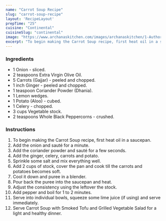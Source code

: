 ---
name: "Carrot Soup Recipe"
slug: "carrot-soup-recipe"
layout: 'RecipeLayout'
prepTime: "25"
cuisine: "Continental"
cuisineSlug: "continental"
image: "https://www.archanaskitchen.com/images/archanaskitchen/1-Author/Madhuli_Ajay/Carrot_Soup.jpg"
excerpt: "To begin making the Carrot Soup recipe, first heat oil in a saucepan"
---

### Ingredients

- 1 Onion - sliced.
- 2 teaspoons Extra Virgin Olive Oil.
- 5 Carrots (Gajjar) - peeled and chopped.
- 1 inch Ginger - peeled and chopped.
- 1 teaspoon Coriander Powder (Dhania).
- 1 Lemon wedges.
- 1 Potato (Aloo) - cubed.
- 1 Celery - chopped.
- 3 cups Vegetable stock.
- 2 teaspoons Whole Black Peppercorns - crushed.

### Instructions

1. To begin making the Carrot Soup recipe, first heat oil in a saucepan.
1. Add the onion and sauté for a minute.
1. Add the coriander powder and sauté for a few seconds.
1. Add the ginger, celery, carrots and potato.
1. Sprinkle some salt and mix everything well.
1. Add 2 cups of stock, cover the pan and cook till the carrots and potatoes becomes soft.
1. Cool it down and puree in a blender.
1. Pour back the puree into the saucepan and heat.
1. Adjust the consistency using the leftover the stock.
1. Add pepper and boil for 1 to 2 minutes.
1. Serve into individual bowls, squeeze some lime juice (if using) and serve immediately.
1. Serve Carrot Soup with Smoked Tofu and Grilled Vegetable Salad for a light and healthy dinner.

